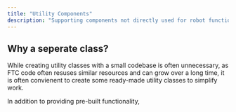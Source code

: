 ```yaml
---
title: "Utility Components"
description: "Supporting components not directly used for robot functionality"
---
```


## Why a seperate class?

While creating utility classes with a small codebase is often unnecessary, as FTC code often resuses similar resources and can grow over a long time, it is often convienent to create some ready-made utility classes to simplify work.

In addition to providing pre-built functionality, 